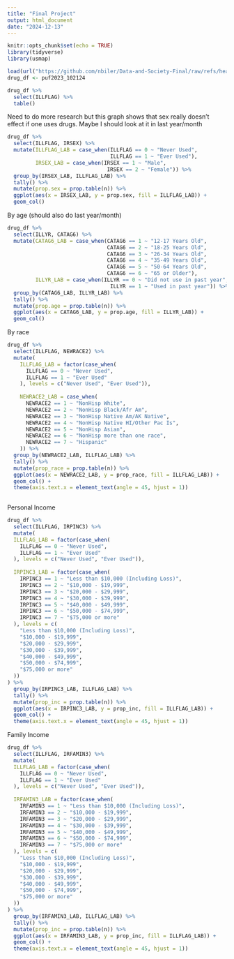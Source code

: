 ```yaml
---
title: "Final Project"
output: html_document
date: "2024-12-13"
---
```


```r
knitr::opts_chunk$set(echo = TRUE)
library(tidyverse)
library(usmap)

load(url("https://github.com/nbiler/Data-and-Society-Final/raw/refs/heads/main/NSDUH%20dataset/NSDUH_2023.Rdata"))
drug_df <- puf2023_102124
```


```r
drug_df %>% 
  select(ILLFLAG) %>% 
  table()
```


Need to do more research but this graph shows that sex really doesn't effect if one uses drugs.
Maybe I should look at it in last year/month

```r
drug_df %>% 
  select(ILLFLAG, IRSEX) %>% 
  mutate(ILLFLAG_LAB = case_when(ILLFLAG == 0 ~ "Never Used",
                                 ILLFLAG == 1 ~ "Ever Used"),
         IRSEX_LAB = case_when(IRSEX == 1 ~ "Male",
                                IRSEX == 2 ~ "Female")) %>% 
  group_by(IRSEX_LAB, ILLFLAG_LAB) %>% 
  tally() %>% 
  mutate(prop.sex = prop.table(n)) %>% 
  ggplot(aes(x = IRSEX_LAB, y = prop.sex, fill = ILLFLAG_LAB)) +
  geom_col()
```


By age (should also do last year/month)
```r
drug_df %>% 
  select(ILLYR, CATAG6) %>%
  mutate(CATAG6_LAB = case_when(CATAG6 == 1 ~ "12-17 Years Old",
                                CATAG6 == 2 ~ "18-25 Years Old",
                                CATAG6 == 3 ~ "26-34 Years Old",
                                CATAG6 == 4 ~ "35-49 Years Old",
                                CATAG6 == 5 ~ "50-64 Years Old",
                                CATAG6 == 6 ~ "65 or Older"),
         ILLYR_LAB = case_when(ILLYR == 0 ~ "Did not use in past year",
                                 ILLYR == 1 ~ "Used in past year")) %>% 
  group_by(CATAG6_LAB, ILLYR_LAB) %>% 
  tally() %>% 
  mutate(prop.age = prop.table(n)) %>% 
  ggplot(aes(x = CATAG6_LAB, y = prop.age, fill = ILLYR_LAB)) +
  geom_col()
```

By race
```r
drug_df %>% 
  select(ILLFLAG, NEWRACE2) %>% 
  mutate(
    ILLFLAG_LAB = factor(case_when(
      ILLFLAG == 0 ~ "Never Used",
      ILLFLAG == 1 ~ "Ever Used"
    ), levels = c("Never Used", "Ever Used")),
    
    NEWRACE2_LAB = case_when(
      NEWRACE2 == 1 ~ "NonHisp White",
      NEWRACE2 == 2 ~ "NonHisp Black/Afr Am",
      NEWRACE2 == 3 ~ "NonHisp Native Am/AK Native",
      NEWRACE2 == 4 ~ "NonHisp Native HI/Other Pac Is",
      NEWRACE2 == 5 ~ "NonHisp Asian",
      NEWRACE2 == 6 ~ "NonHisp more than one race",
      NEWRACE2 == 7 ~ "Hispanic"
    )) %>% 
  group_by(NEWRACE2_LAB, ILLFLAG_LAB) %>% 
  tally() %>% 
  mutate(prop_race = prop.table(n)) %>% 
  ggplot(aes(x = NEWRACE2_LAB, y = prop_race, fill = ILLFLAG_LAB)) +
  geom_col() +
  theme(axis.text.x = element_text(angle = 45, hjust = 1))
  

```
Personal Income
```r
drug_df %>% 
  select(ILLFLAG, IRPINC3) %>% 
  mutate(
  ILLFLAG_LAB = factor(case_when(
    ILLFLAG == 0 ~ "Never Used",
    ILLFLAG == 1 ~ "Ever Used"
  ), levels = c("Never Used", "Ever Used")),
  
  IRPINC3_LAB = factor(case_when(
    IRPINC3 == 1 ~ "Less than $10,000 (Including Loss)",
    IRPINC3 == 2 ~ "$10,000 - $19,999",
    IRPINC3 == 3 ~ "$20,000 - $29,999",
    IRPINC3 == 4 ~ "$30,000 - $39,999",
    IRPINC3 == 5 ~ "$40,000 - $49,999",
    IRPINC3 == 6 ~ "$50,000 - $74,999",
    IRPINC3 == 7 ~ "$75,000 or more"
  ), levels = c(
    "Less than $10,000 (Including Loss)",
    "$10,000 - $19,999",
    "$20,000 - $29,999",
    "$30,000 - $39,999",
    "$40,000 - $49,999",
    "$50,000 - $74,999",
    "$75,000 or more"
  ))
) %>% 
  group_by(IRPINC3_LAB, ILLFLAG_LAB) %>% 
  tally() %>% 
  mutate(prop_inc = prop.table(n)) %>% 
  ggplot(aes(x = IRPINC3_LAB, y = prop_inc, fill = ILLFLAG_LAB)) +
  geom_col() +
  theme(axis.text.x = element_text(angle = 45, hjust = 1))

```

Family Income
```r
drug_df %>% 
  select(ILLFLAG, IRFAMIN3) %>% 
  mutate(
  ILLFLAG_LAB = factor(case_when(
    ILLFLAG == 0 ~ "Never Used",
    ILLFLAG == 1 ~ "Ever Used"
  ), levels = c("Never Used", "Ever Used")),
  
  IRFAMIN3_LAB = factor(case_when(
    IRFAMIN3 == 1 ~ "Less than $10,000 (Including Loss)",
    IRFAMIN3 == 2 ~ "$10,000 - $19,999",
    IRFAMIN3 == 3 ~ "$20,000 - $29,999",
    IRFAMIN3 == 4 ~ "$30,000 - $39,999",
    IRFAMIN3 == 5 ~ "$40,000 - $49,999",
    IRFAMIN3 == 6 ~ "$50,000 - $74,999",
    IRFAMIN3 == 7 ~ "$75,000 or more"
  ), levels = c(
    "Less than $10,000 (Including Loss)",
    "$10,000 - $19,999",
    "$20,000 - $29,999",
    "$30,000 - $39,999",
    "$40,000 - $49,999",
    "$50,000 - $74,999",
    "$75,000 or more"
  ))
) %>% 
  group_by(IRFAMIN3_LAB, ILLFLAG_LAB) %>% 
  tally() %>% 
  mutate(prop_inc = prop.table(n)) %>% 
  ggplot(aes(x = IRFAMIN3_LAB, y = prop_inc, fill = ILLFLAG_LAB)) +
  geom_col() +
  theme(axis.text.x = element_text(angle = 45, hjust = 1))
```

